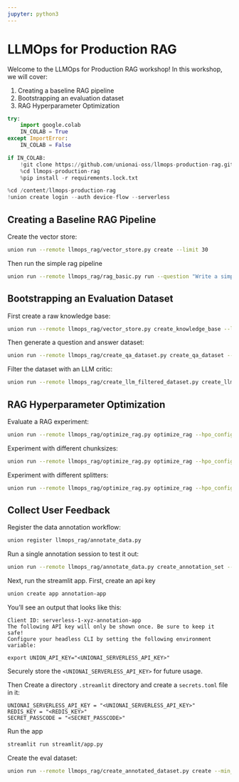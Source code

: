 ```yaml
---
jupyter: python3
---
```


# LLMOps for Production RAG

Welcome to the LLMOps for Production RAG workshop! In this workshop, we will cover:

1. Creating a baseline RAG pipeline
2. Bootstrapping an evaluation dataset
3. RAG Hyperparameter Optimization


```python
try:
    import google.colab
    IN_COLAB = True
except ImportError:
    IN_COLAB = False

if IN_COLAB:
    !git clone https://github.com/unionai-oss/llmops-production-rag.git
    %cd llmops-production-rag
    %pip install -r requirements.lock.txt
```


```python
%cd /content/llmops-production-rag
!union create login --auth device-flow --serverless
```

## Creating a Baseline RAG Pipeline

Create the vector store:

```bash
union run --remote llmops_rag/vector_store.py create --limit 30
```

Then run the simple rag pipeline

```bash
union run --remote llmops_rag/rag_basic.py run --question "Write a simple hello world workflow"
```

## Bootstrapping an Evaluation Dataset

First create a raw knowledge base:

```bash
union run --remote llmops_rag/vector_store.py create_knowledge_base --limit 30
```

Then generate a question and answer dataset:

```bash
union run --remote llmops_rag/create_qa_dataset.py create_qa_dataset --n_questions_per_doc 1 --n_answers_per_question 5
```

Filter the dataset with an LLM critic:

```bash
union run --remote llmops_rag/create_llm_filtered_dataset.py create_llm_filtered_dataset
```

## RAG Hyperparameter Optimization

Evaluate a RAG experiment:

```bash
union run --remote llmops_rag/optimize_rag.py optimize_rag --hpo_configs config/prompt_experiment.yaml
```

Experiment with different chunksizes:

```bash
union run --remote llmops_rag/optimize_rag.py optimize_rag --hpo_configs config/chunksize_experiment.yaml
```

Experiment with different splitters:

```bash
union run --remote llmops_rag/optimize_rag.py optimize_rag --hpo_configs config/splitter_experiment.yaml
```

## Collect User Feedback

Register the data annotation workflow:

```bash
union register llmops_rag/annotate_data.py
```

Run a single annotation session to test it out:

```bash
union run --remote llmops_rag/annotate_data.py create_annotation_set --random_seed 42 --n_samples 10
```

Next, run the streamlit app. First, create an api key

```bash
union create app annotation-app
```

You'll see an output that looks like this:

```
Client ID: serverless-1-xyz-annotation-app
The following API key will only be shown once. Be sure to keep it safe!
Configure your headless CLI by setting the following environment variable:

export UNION_API_KEY="<UNIONAI_SERVERLESS_API_KEY>"
```

Securely store the `<UNIONAI_SERVERLESS_API_KEY>` for future usage.

Then Create a directory `.streamlit` directory and create a `secrets.toml` file in it:

```
UNIONAI_SERVERLESS_API_KEY = "<UNIONAI_SERVERLESS_API_KEY>"
REDIS_KEY = "<REDIS_KEY>"
SECRET_PASSCODE = "<SECRET_PASSCODE>"
```

Run the app

```bash
streamlit run streamlit/app.py
```

Create the eval dataset:

```bash
union run --remote llmops_rag/create_annotated_dataset.py create --min_annotations_per_question 1
```
